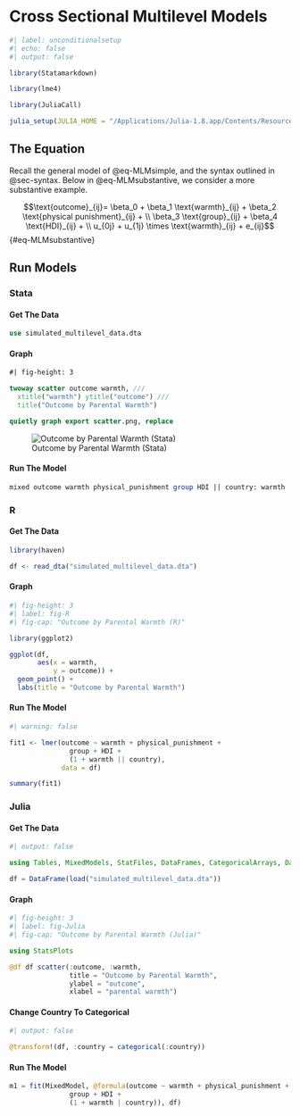 # Cross Sectional Multilevel Models

```r
#| label: unconditionalsetup
#| echo: false
#| output: false

library(Statamarkdown)

library(lme4) 

library(JuliaCall)

julia_setup(JULIA_HOME = "/Applications/Julia-1.8.app/Contents/Resources/julia/bin")

```

## The Equation

Recall the general model of @eq-MLMsimple, and the syntax outlined in @sec-syntax. Below in @eq-MLMsubstantive, we consider a more substantive example.

$$\text{outcome}_{ij}= \beta_0 + \beta_1 \text{warmth}_{ij} + \beta_2 \text{physical punishment}_{ij} + \\ \beta_3 \text{group}_{ij} + \beta_4 \text{HDI}_{ij} + \\ u_{0j} + u_{1j} \times \text{warmth}_{ij} + e_{ij}$$ {#eq-MLMsubstantive}

::: {.panel-tabset group="language"}

## Run Models

### Stata

#### Get The Data 

```stata

use simulated_multilevel_data.dta

```

#### Graph

```stata
#| fig-height: 3

twoway scatter outcome warmth, ///
  xtitle("warmth") ytitle("outcome") ///
  title("Outcome by Parental Warmth") 

quietly graph export scatter.png, replace

```

![Outcome by Parental Warmth (Stata)](scatter.png){#fig-Stata}

#### Run The Model

```stata

mixed outcome warmth physical_punishment group HDI || country: warmth

```

### R

#### Get The Data

```r

library(haven)

df <- read_dta("simulated_multilevel_data.dta")

```

#### Graph

```r
#| fig-height: 3
#| label: fig-R
#| fig-cap: "Outcome by Parental Warmth (R)"

library(ggplot2)

ggplot(df,
       aes(x = warmth,
           y = outcome)) +
  geom_point() +
  labs(title = "Outcome by Parental Warmth")

```

#### Run The Model

```r
#| warning: false

fit1 <- lmer(outcome ~ warmth + physical_punishment + 
               group + HDI +
               (1 + warmth || country),
             data = df)

summary(fit1)

```

### Julia

#### Get The Data

```julia
#| output: false

using Tables, MixedModels, StatFiles, DataFrames, CategoricalArrays, DataFramesMeta

df = DataFrame(load("simulated_multilevel_data.dta"))

```

#### Graph

```julia
#| fig-height: 3
#| label: fig-Julia
#| fig-cap: "Outcome by Parental Warmth (Julia)"

using StatsPlots

@df df scatter(:outcome, :warmth, 
               title = "Outcome by Parental Warmth",
               ylabel = "outcome",
               xlabel = "parental warmth")

```

#### Change Country To Categorical

```julia
#| output: false

@transform!(df, :country = categorical(:country))

```

#### Run The Model

```julia

m1 = fit(MixedModel, @formula(outcome ~ warmth + physical_punishment + 
               group + HDI +
               (1 + warmth | country)), df)

```


:::





